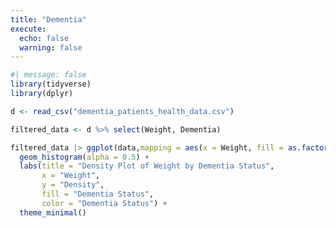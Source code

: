 ```yaml
---
title: "Dementia"
execute: 
  echo: false
  warning: false
---
```


```r
#| message: false
library(tidyverse)
library(dplyr)
```

```r
d <- read_csv("dementia_patients_health_data.csv")
```


```r
filtered_data <- d %>% select(Weight, Dementia)
```


```r
filtered_data |> ggplot(data,mapping = aes(x = Weight, fill = as.factor(Dementia))) +
  geom_histogram(alpha = 0.5) +
  labs(title = "Density Plot of Weight by Dementia Status",
       x = "Weight",
       y = "Density",
       fill = "Dementia Status",
       color = "Dementia Status") +
  theme_minimal()
```

